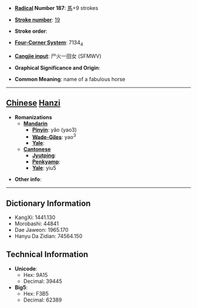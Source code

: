 * '''[[Wiktionary:Chinese radical index| Radical]] Number 187''': [[Wiktionary:Chinese radical index 馬|馬]]+9 strokes

* '''[[Wiktionary:Chinese total strokes index|Stroke number]]''': [[Wiktionary:Chinese total strokes index 19|19]]

* '''Stroke order''': 

* '''[[Wiktionary:Chinese four corner index|Four-Corner System]]''': 7134<sub>4</sub>

* '''[[Wiktionary:Chinese Cangjie index|Cangjie input]]''': 尸火一田女 (SFMWV)

* '''Graphical Significance and Origin''': 

* '''Common Meaning''': name of a fabulous horse

----

== [[Chinese]] [[Hanzi]] ==

* '''Romanizations'''
** '''[[Mandarin]]'''
*** '''[[Pinyin]]''': yǎo (yao3)
*** '''[[Wade-Giles]]''': yao<sup>3</sup>
*** '''[[Yale]]''': 
** '''[[Cantonese]]'''
*** '''[[Jyutping]]''':
*** '''[[Penkyamp]]''': 
*** '''[[Yale]]''': yiu5

* '''Other info''': 

----

== Dictionary Information ==

* KangXi: 1441.130
* Morobashi: 44841
* Dae Jaweon: 1965.170
* Hanyu Da Zidian: 74564.150

== Technical Information ==

* '''Unicode''':
** Hex: 9A15
** Decimal: 39445
* '''Big5''':
** Hex: F3B5
** Decimal: 62389